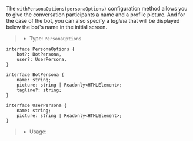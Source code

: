 The `withPersonaOptions(personaOptions)` configuration method allows you to give the conversation participants a name
and a profile picture. And for the case of the bot, you can also specify a _tagline_ that will be displayed below the
bot's name in the initial screen.

> * Type: `PersonaOptions`

```tsx
interface PersonaOptions {
    bot?: BotPersona,
    user?: UserPersona,
}

interface BotPersona {
    name: string;
    picture: string | Readonly<HTMLElement>;
    tagline?: string;
}

interface UserPersona {
    name: string;
    picture: string | Readonly<HTMLElement>;
}
```

> * Usage:
